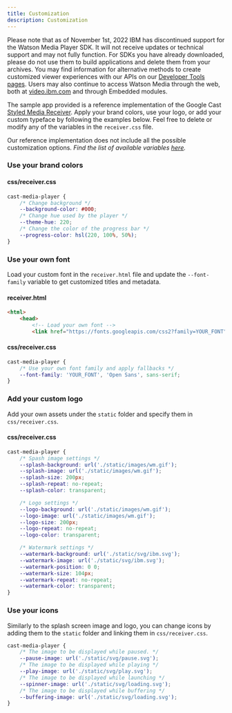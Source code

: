 ```yaml
---
title: Customization
description: Customization
---
```


<InlineNotification kind="warning">

Please note that as of November 1st, 2022 IBM has discontinued support for the Watson Media Player SDK. It will not receive updates or technical support and may not fully function. For SDKs you have already downloaded, please do not use them to build applications and delete them from your archives. You may find information for alternative methods to create customized viewer experiences with our APIs on our [Developer Tools pages](https://developers.video.ibm.com/player-api-examples/custom-ui). Users may also continue to access Watson Media through the web, both at [video.ibm.com](https://video.ibm.com/) and through Embedded modules.

</InlineNotification>

The sample app provided is a reference implementation of the Google Cast [Styled Media Receiver].
Apply your brand colors, use your logo, or add your custom typeface by following the examples below.
Feel free to delete or modify any of the variables in the `receiver.css` file.

<InlineNotification>

Our reference implementation does not include all the possible customization options.
_Find the list of available variables [here](https://developers.google.com/cast/docs/web_receiver/customize_ui)._

</InlineNotification>

### Use your brand colors

#### css/receiver.css

```css
cast-media-player {
	/* Change background */
	--background-color: #000;
	/* Change hue used by the player */
	--theme-hue: 220;
	/* Change the color of the progress bar */
	--progress-color: hsl(220, 100%, 50%);
}
```

### Use your own font

Load your custom font in the `receiver.html` file and update the `--font-family` variable to get customized titles and metadata.

#### receiver.html

```html
<html>
	<head>
		<!-- Load your own font -->
		<link href="https://fonts.googleapis.com/css2?family=YOUR_FONT" rel="stylesheet">
```

#### css/receiver.css

```css
cast-media-player {
	/* Use your own font family and apply fallbacks */
	--font-family: 'YOUR_FONT', 'Open Sans', sans-serif;
}
```

### Add your custom logo

Add your own assets under the `static` folder and specify them in `css/receiver.css`.

#### css/receiver.css

```css
cast-media-player {
	/* Spash image settings */
	--splash-background: url('./static/images/wm.gif');
	--splash-image: url('./static/images/wm.gif');
	--splash-size: 200px;
	--splash-repeat: no-repeat;
	--splash-color: transparent;

	/* Logo settings */
	--logo-background: url('./static/images/wm.gif');
	--logo-image: url('./static/images/wm.gif');
	--logo-size: 200px;
	--logo-repeat: no-repeat;
	--logo-color: transparent;

	/* Watermark settings */
	--watermark-background: url('./static/svg/ibm.svg');
	--watermark-image: url('./static/svg/ibm.svg');
	--watermark-position: 0 0;
	--watermark-size: 104px;
	--watermark-repeat: no-repeat;
	--watermark-color: transparent;
}
```

### Use your icons

Similarly to the splash screen image and logo, you can change icons by adding them to the `static` folder and linking them in `css/receiver.css`.

```css
cast-media-player {
	/* The image to be displayed while paused. */
	--pause-image: url('./static/svg/pause.svg');
	/* The image to be displayed while playing */
	--play-image: url('./static/svg/play.svg');
	/* The image to be displayed while launching */
	--spinner-image: url('./static/svg/loading.svg');
	/* The image to be displayed while buffering */
	--buffering-image: url('./static/svg/loading.svg');
}
```

[Styled Media Receiver]: https://developers.google.com/cast/docs/styled_receiver